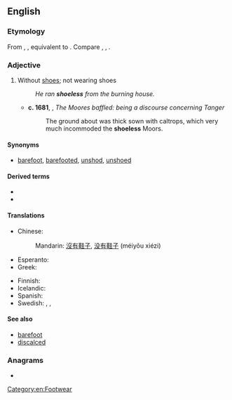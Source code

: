 ==English==

===Etymology===
From {{inh|en|enm|sholes}}, {{m|enm|scholes}}, equivalent to {{suf|en|shoe|less}}. Compare {{cog|nl|schoenloos|t=shoeless}}, {{cog|de|schuhlos|t=shoeless}}, {{cog|non|skólaus|t=shoeless}}.

===Adjective===
{{en-adj|-}}

# Without [[shoes]]; not wearing shoes
#: ''He ran '''shoeless''' from the burning house.''
#* '''c. 1681''', {{w|Lancelot Addison}}, ''The Moores baffled: being a discourse concerning Tanger''
#*: The ground about was thick sown with caltrops, which very much incommoded the '''shoeless''' Moors.

====Synonyms====
* [[barefoot]], [[barefooted]], [[unshod]], [[unshoed]]

====Derived terms====
* {{l|en|shoelessly}}
* {{l|en|shoelessness}}

====Translations====
{{trans-top|without shoes}}
* Chinese:
*: Mandarin: [[沒有]][[鞋子]], [[没有]][[鞋子]] (méiyǒu xiézi)
* Esperanto: {{t|eo|senŝua}}
* Greek: {{t+|el|απαπούτσωτος}}
{{trans-mid}}
* Finnish: {{t+|fi|kengätön}}
* Icelandic: {{t|is|á sokkaleistunum}}
* Spanish: {{t+|es|descalzo}}
* Swedish: {{t|sv|skolös}}, {{t+|sv|oskodd}}, {{t+|sv|barfota}}
{{trans-bottom}}

====See also====
* [[barefoot]]
* [[discalced]]

===Anagrams===
* {{anagrams|en|a=eehlosss|essholes|hoseless}}

[[Category:en:Footwear]]